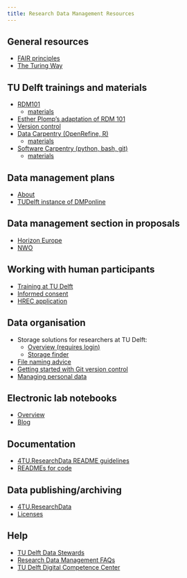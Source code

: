 ```yaml
---
title: Research Data Management Resources
---
```


## General resources

- [FAIR principles](https://fairsharing.org/standards/)
- [The Turing Way](https://book.the-turing-way.org/index.html)


## TU Delft trainings and materials

- [RDM101](https://www.tudelft.nl/en/library/research-data-management/r/training-events/training-for-researchers/research-data-management-101)
  - [materials](https://tu-delft-library.github.io/rdm101-book/intro.html)
- [Esther Plomp's adaptation of RDM 101](https://estherplomp.github.io/TNW-RDM-101/)
- [Version control](https://www.tudelft.nl/library/research-data-management/r/training-evenementen/training-voor-onderzoekers/version-control-collaborative-development-for-research-software)
- [Data Carpentry (OpenRefine, R)](https://www.tudelft.nl/library/research-data-management/r/training-evenementen/training-voor-onderzoekers/data-carpentry-for-social-sciences)
  - [materials](https://datacarpentry.org/lessons/#social-science)
- [Software Carpentry (python, bash, git)](https://www.tudelft.nl/library/research-data-management/r/training-evenementen/training-voor-onderzoekers/software-carpentry-workshops)
  - [materials](https://software-carpentry.org/lessons/)


## Data management plans

- [About](https://www.tudelft.nl/en/library/research-data-management/r/plan/data-management-plans)
- [TUDelft instance of DMPonline](https://dmponline.tudelft.nl/)


## Data management section in proposals

- [Horizon Europe](https://gitlab.tudelft.nl/tud-data-stewards/horizon-europe-guidance/-/wikis/home)
- [NWO](https://gitlab.tudelft.nl/tud-data-stewards/nwo-data-management-section-guidance)


## Working with human participants

- [Training at TU Delft](https://www.tudelft.nl/en/library/research-data-management/r/training-events/training-for-researchers/personal-data-human-subjects-in-research)
- [Informed consent](https://www.tudelft.nl/over-tu-delft/strategie/integriteitsbeleid/human-research-ethics/informed-consent-templates-and-guide)
- [HREC application](https://www.tudelft.nl/over-tu-delft/strategie/integriteitsbeleid/human-research-ethics/)


## Data organisation

- Storage solutions for researchers at TU Delft:
  + [Overview (requires login)](https://tudelft.topdesk.net/tas/public/ssp/content/detail/service?unid=f359caaa60264f99b0084941736786ae&from=feffb489-e1f9-49cd-8223-53ae0b70b609)
  + [Storage finder](https://storagefinder.tudelft.nl/)
- [File naming advice](https://library.stanford.edu/research/data-management-services/data-best-practices/best-practices-file-naming)
- [Getting started with Git version control](https://git-scm.com/book/en/v2/Getting-Started-About-Version-Control)
- [Managing personal data](https://www.tudelft.nl/en/library/research-data-management/r/manage/confidential-data/personal-data/)


## Electronic lab notebooks

- [Overview](https://www.tudelft.nl/en/library/research-data-management/r/manage/electronic-lab-notebook)
- [Blog](https://openworking.wordpress.com/2019/07/05/keep-calm-and-go-paperless-electronic-lab-notebooks-can-improve-your-research/)


## Documentation

- [4TU.ResearchData README guidelines](https://data.4tu.nl/info/fileadmin/user_upload/Documenten/Guidelines_for_creating_a_README_file.pdf)
- [READMEs for code](https://github.com/PurpleBooth/a-good-readme-template)


## Data publishing/archiving

- [4TU.ResearchData](https://data.4tu.nl/s/documents/Deposit_Guidelines_2020.pdf)
- [Licenses](https://www.tudelft.nl/library/copyright/c/creative-commons/types-of-licenses/)


## Help

- [TU Delft Data Stewards](https://www.tudelft.nl/en/library/research-data-management/r/support/data-stewardship/contact)
- [Research Data Management FAQs](https://www.tudelft.nl/en/library/research-data-management/r/buttons/faqs)
- [TU Delft Digital Competence Center](https://dcc.tudelft.nl/)
